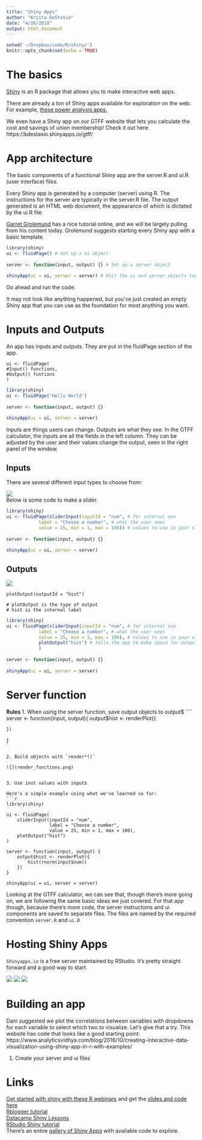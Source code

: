 ```yaml
---
title: "Shiny Apps"
author: "Krista DeStasio"
date: "4/26/2018"
output: html_document
---
```


```r
setwd('~/Dropbox/code/R/shiny/')
knitr::opts_chunk$set(echo = TRUE)
```

# The basics
[Shiny](https://shiny.rstudio.com/) is an R package that allows you to make interactive web apps.  

There are already a ton of Shiny apps available for exploration on the web. For example, [these power analysis apps.](https://www.showmeshiny.com/category/stats/power/)  


We even have a Shiny app on our GTFF website that lets you calculate the cost and savings of union membership! Check it out here: https://kdestasio.shinyapps.io/gtff/  


# App architecture
The basic components of a functional Shiny app are the server.R and ui.R (user interface) files.   

Every Shiny app is generated by a computer (server) using R. The instructions for the server are typically in the server.R file. The output generated is an HTML web document, the appearance of which is dictated by the ui.R file.  


[Garret Grolemund](https://www.dropbox.com/s/rjt6g3ctdqvihat/shiny-quickstart-1.zip?dl=0&file_subpath=%2Fdownloads%2F01-How-to-start.pdf) has a nice tutorial online, and we will be largely pulling from his content today. Grolemund suggests starting every Shiny app with a basic template.  


```r
library(shiny)
ui <- fluidPage() # Set up a ui object
 
server <- function(input, output) {} # Set up a server object
 
shinyApp(ui = ui, server = server) # Knit the ui and server objects together into a shiny app
```

Go ahead and run the code.  

It may not look like anything happened, but you've just created an empty Shiny app that you can use as the foundation for most anything you want.  

# Inputs and Outputs
An app has inputs and outputs. They are put in the fluidPage section of the app.  


```
ui <- fluidPage(
#Input() functions,
#Output() funtions
)
```

```r
library(shiny)
ui <- fluidPage("Hello World") 
 
server <- function(input, output) {}
 
shinyApp(ui = ui, server = server) 
```


Inputs are things users can change. Outputs are what they see. In the GTFF calculator, the inputs are all the fields in the left column. They can be adjusted by the user and their values change the output, seen in the right panel of the window.  

## Inputs

There are several different input types to choose from:  

![](input_types.png)  
Below is some code to make a slider.  

```r
library(shiny)
ui <- fluidPage(sliderInput(inputId = "num", # for internal use
            label = "Choose a number", # what the user sees
            value = 25, min = 1, max = 100)) # values to use in your slider
 
server <- function(input, output) {} 
 
shinyApp(ui = ui, server = server) 
```

## Outputs

![](output_functions.png)

```
plotOutput(outputId = "hist")

# plotOutput is the type of output
# hist is the internal label
```
```r
library(shiny)
ui <- fluidPage(sliderInput(inputId = "num", # for internal use
            label = "Choose a number", # what the user sees
            value = 25, min = 1, max = 100), # values to use in your slider
            plotOutput("hist") # tells the app to make space for output
            ) 
 
server <- function(input, output) {} 
 
shinyApp(ui = ui, server = server) 
```

# Server function
**Rules**
1. When using the server function, save output objects to output$
````
server <- function(input, output){
    output$hist <- renderPlot({

    })
}
```

2. Build objects with `render*()`  

![](render_functions.png)


3. Use inut values with input$

Here's a simple example using what we've learned so far:  
```r
library(shiny)

ui <- fluidPage(
    sliderInput(inputId = "num",
                label = "Choose a number",
                value = 25, min = 1, max = 100),
    plotOutput("hist")
)

server <- function(input, output) {
    output$hist <- renderPlot({
        hist(rnorm(input$num))
    })
}

shinyApp(ui = ui, server = server)
```

Looking at the GTFF calculator, we can see that, though there's more going on, we are following the same basic ideas we just covered. For that app though, because there's more code, the server instructions and ui components are saved to separate files. The files are named by the required convention `server.R` and `ui.R`  


# Hosting Shiny Apps
`Shinyapps.io` is a free server maintained by RStudio. It's pretty straight forward and a good way to start.  

![](1.png)
![](2.png)
![](3.png)

# Building an app

Dani suggested we plot the correlations between variables with dropdowns for each variable to select which two to visualize. Let's give that a try. This website has code that looks like a good starting point: https://www.analyticsvidhya.com/blog/2016/10/creating-interactive-data-visualization-using-shiny-app-in-r-with-examples/  

1. Create your server and ui files


# Links
[Get started with shiny with these R webinars](https://vimeo.com/rstudioinc/review/131218530/212d8a5a7a/#t=0m0s) and get the [slides and code here](https://shiny.rstudio.com/tutorial/)  
[Rblogger tutorial](https://www.r-bloggers.com/building-shiny-apps-an-interactive-tutorial/)  
[Datacamp Shiny Lessons](https://www.datacamp.com/courses/building-web-applications-in-r-with-shiny)  
[RStudio Shiny tutorial](RStudio Shiny tutorial)   
There's an entire [gallery of Shiny Apps](https://www.showmeshiny.com/) with available code to explore.  